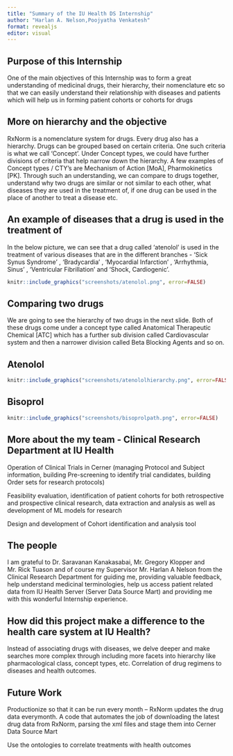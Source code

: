 ```yaml
---
title: "Summary of the IU Health DS Internship"
author: "Harlan A. Nelson,Poojyatha Venkatesh"
format: revealjs
editor: visual
---
```


## Purpose of this Internship

One of the main objectives of this Internship was to form a great understanding of medicinal drugs, their hierarchy, their nomenclature etc so that we can easily understand their relationship with diseases and patients which will help us in forming patient cohorts or cohorts for drugs

## More on hierarchy and the objective

RxNorm is a nomenclature system for drugs. Every drug also has a hierarchy. Drugs can be grouped based on certain criteria. One such criteria is what we call 'Concept'. Under Concept types, we could have further divisions of criteria that help narrow down the hierarchy. A few examples of Concept types / CTY's are Mechanism of Action \[MoA\], Pharmokinetics \[PK\]. Through such an understanding, we can compare to drugs together, understand why two drugs are similar or not similar to each other, what diseases they are used in the treatment of, if one drug can be used in the place of another to treat a disease etc.

## An example of diseases that a drug is used in the treatment of

In the below picture, we can see that a drug called 'atenolol' is used in the treatment of various diseases that are in the different branches - 'Sick Synus Syndrome' , 'Bradycardia' , 'Myocardial Infarction' , 'Arrhythmia, Sinus' , 'Ventricular Fibrillation' and 'Shock, Cardiogenic'.

```r
knitr::include_graphics("screenshots/atenolol.png", error=FALSE)
```

## Comparing two drugs

We are going to see the hierarchy of two drugs in the next slide. Both of these drugs come under a concept type called Anatomical Therapeutic Chemical \[ATC\] which has a further sub division called Cardiovascular system and then a narrower division called Beta Blocking Agents and so on.

## Atenolol

```r
knitr::include_graphics("screenshots/atenololhierarchy.png", error=FALSE)

```

## Bisoprol

```r
knitr::include_graphics("screenshots/bisoprolpath.png", error=FALSE)

```

## More about the my team - Clinical Research Department at IU Health

Operation of Clinical Trials in Cerner (managing Protocol and Subject information, building Pre-screening to identify trial candidates, building Order sets for research protocols)

Feasibility evaluation, identification of patient cohorts for both retrospective and prospective clinical research, data extraction and analysis as well as development of ML models for research

Design and development of Cohort identification and analysis tool

## The people

I am grateful to Dr. Saravanan Kanakasabai, Mr. Gregory Klopper and Mr. Rick Tuason and of course my Supervisor Mr. Harlan A Nelson from the Clinical Research Department for guiding me, providing valuable feedback, help understand medicinal terminologies, help us access patient related data from IU Health Server (Server Data Source Mart) and providing me with this wonderful Internship experience.

## How did this project make a difference to the health care system at IU Health?

Instead of associating drugs with diseases, we delve deeper and make searches more complex through including more facets into hierarchy like pharmacological class, concept types, etc. Correlation of drug regimens to diseases and health outcomes.

## Future Work

Productionize so that it can be run every month -- RxNorm updates the drug data everymonth. A code that automates the job of downloading the latest drug data from RxNorm, parsing the xml files and stage them into Cerner Data Source Mart

Use the ontologies to correlate treatments with health outcomes
